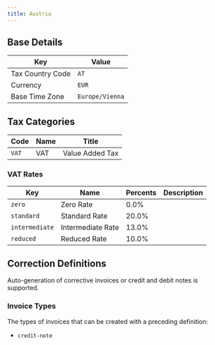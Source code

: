 ```yaml
---
title: Austria
---
```


## Base Details

| Key | Value |
| --- | ----- |
| Tax Country Code | <code>AT</code> |
| Currency | <code>EUR</code> |
| Base Time Zone | <code>Europe/Vienna</code> |

## Tax Categories

| Code | Name | Title |
| ---- | ---- | ----- |
| <code>VAT</code> | VAT | Value Added Tax |

### VAT Rates

| Key | Name | Percents | Description |
| --- | ---- | -------- | ----------- |
| <code>zero</code> | Zero Rate | 0.0% |  |
| <code>standard</code> | Standard Rate | 20.0% |  |
| <code>intermediate</code> | Intermediate Rate | 13.0% |  |
| <code>reduced</code> | Reduced Rate | 10.0% |  |

## Correction Definitions

Auto-generation of corrective invoices or credit and debit notes is
supported.

### Invoice Types

The types of invoices that can be created with a preceding definition:
- <code>credit-note</code>